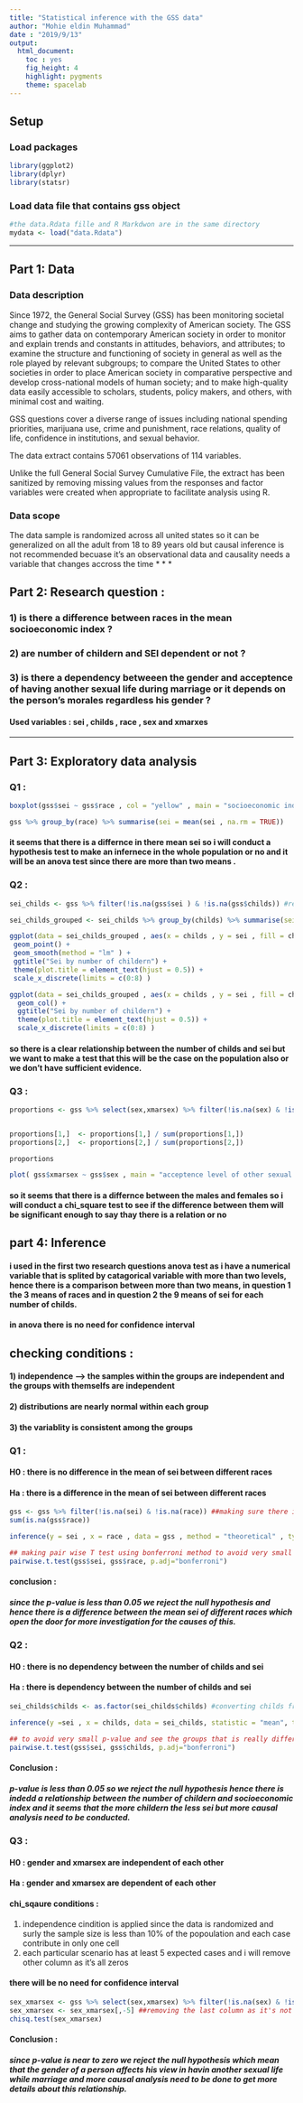 ```yaml
---
title: "Statistical inference with the GSS data"
author: "Mohie eldin Muhammad"
date : "2019/9/13"
output:
  html_document:
    toc : yes 
    fig_height: 4
    highlight: pygments
    theme: spacelab
---
```


## Setup

### Load packages

```r
library(ggplot2)
library(dplyr)
library(statsr)
```

### Load data file that contains gss object
```r
#the data.Rdata fille and R Markdwon are in the same directory
mydata <- load("data.Rdata")
```



* * *

## Part 1: Data
### Data description

Since 1972, the General Social Survey (GSS) has been monitoring societal change and studying the growing complexity of American society. The GSS aims to gather data on contemporary American society in order to monitor and explain trends and constants in attitudes, behaviors, and attributes; to examine the structure and functioning of society in general as well as the role played by relevant subgroups; to compare the United States to other societies in order to place American society in comparative perspective and develop cross-national models of human society; and to make high-quality data easily accessible to scholars, students, policy makers, and others, with minimal cost and waiting.

GSS questions cover a diverse range of issues including national spending priorities, marijuana use, crime and punishment, race relations, quality of life, confidence in institutions, and sexual behavior.

The data extract contains 57061 observations of 114 variables.

Unlike the full General Social Survey Cumulative File, the extract has been sanitized by removing missing values from the responses and factor variables were created when appropriate to facilitate analysis using R.

### Data scope  

The data sample is randomized across all united states so it can be generalized on all the adult from 18 to 89 years old but causal inference is not recommended becuase it's an observational data and causality needs a  variable that changes accross the time 
* * *

## Part 2: Research question :
### 1) is there a difference between races in the mean socioeconomic index ?

### 2) are number of childern and SEI dependent or not ?

### 3) is there a dependency betweeen the gender and acceptence of having another sexual life during marriage or it depends on the person's morales regardless his gender ?

#### Used variables : sei , childs , race , sex and xmarxes 

* * *

## Part 3: Exploratory data analysis



### Q1 : 
```r
boxplot(gss$sei ~ gss$race , col = "yellow" , main = "socioeconomic index by race " , xlab = "Race" , ylab = "SEI")

gss %>% group_by(race) %>% summarise(sei = mean(sei , na.rm = TRUE))

```
#### it seems that there  is a differnce in there mean sei so i will conduct a hypothesis test to make an infernece in the whole population or no and it will be an anova test since there are more than two means .



### Q2 :
```r

sei_childs <- gss %>% filter(!is.na(gss$sei ) & !is.na(gss$childs)) #removing na values

sei_childs_grouped <- sei_childs %>% group_by(childs) %>% summarise(sei = mean(sei)) %>% print ## this grouped data will be used in ggplot to represet the relation between the two variables 

ggplot(data = sei_childs_grouped , aes(x = childs , y = sei , fill = childs)) +
 geom_point() +
 geom_smooth(method = "lm" ) +
 ggtitle("Sei by number of childern") +
 theme(plot.title = element_text(hjust = 0.5)) +
 scale_x_discrete(limits = c(0:8) )

ggplot(data = sei_childs_grouped , aes(x = childs , y = sei , fill = childs)) +
  geom_col() +
  ggtitle("Sei by number of childern") +
  theme(plot.title = element_text(hjust = 0.5)) +
  scale_x_discrete(limits = c(0:8) )

```

#### so there is a clear relationship between the number of childs and sei but we want to make a test that this will be the case on the population also or we don't have sufficient evidence.

### Q3 :

```r
proportions <- gss %>% select(sex,xmarsex) %>% filter(!is.na(sex) & !is.na(xmarsex) ) %>% group_by(sex) %>% table() 


proportions[1,]  <- proportions[1,] / sum(proportions[1,])
proportions[2,]  <- proportions[2,] / sum(proportions[2,])

proportions

plot( gss$xmarsex ~ gss$sex , main = "acceptence level of other sexual life than the marriage one by gender " , xlab = "gender" , ylab = "acceptence level")
```

#### so it seems that there is a differnce between the males and females so i will conduct a chi_square test to see if the difference between them will be significant enough to say thay there is a relation or no 



## part 4: Inference 

#### i used in the first two research questions anova test as i have a numerical variable that is splited by catagorical variable with more than two levels, hence there is a comparison between more than two means, in question 1 the 3 means of races and in question 2 the 9 means of sei for each number of childs.

#### in anova there is no need for confidence interval

## checking conditions  :

#### 1) independence --> the samples within the groups are independent and the groups with themselfs are independent
#### 2) distributions are nearly normal within each group 
#### 3) the variablity is consistent among the groups 

### Q1 :
#### H0 : there is no difference in the mean of sei between different races
#### Ha : there is a difference in the mean of sei between different races
```r
gss <- gss %>% filter(!is.na(sei) & !is.na(race)) ##making sure there is no na   
sum(is.na(gss$race))

inference(y = sei , x = race , data = gss , method = "theoretical" , type = "ht" , statistic = "mean" , null = 0 , alternative = "greater")

## making pair wise T test using bonferroni method to avoid very small p-value and hence making type 1 error 
pairwise.t.test(gss$sei, gss$race, p.adj="bonferroni")

```

#### conclusion :
##### since the p-value is less than 0.05 we reject the null hypothesis and hence there is a difference between the mean sei of different races which open the door for more investigation for the causes of this. 

### Q2 :
#### H0 : there is no dependency between the number of childs and sei
#### Ha : there is dependency between the number of childs and sei
```r
sei_childs$childs <- as.factor(sei_childs$childs) #converting childs from numerical to catagorical variable

inference(y =sei , x = childs, data = sei_childs, statistic = "mean", type = "ht", null = 0, alternative = "greater", method = "theoretical")

## to avoid very small p-value and see the groups that is really different than each other
pairwise.t.test(gss$sei, gss$childs, p.adj="bonferroni")

```

#### Conclusion : 

##### p-value is less than 0.05 so we reject the null hypothesis hence there is indedd a relationship between the number of childern and socioeconomic index and it seems that the more childern the less sei but more causal analysis need to be conducted.

### Q3 : 
#### H0 : gender and xmarsex are independent of each other
#### Ha : gender and xmarsex are dependent of each other

#### chi_sqaure conditions :
1) independence cindition is applied since the data is randomized and surly the sample size is less than 10% of the popoulation and each case contribute in only one cell
2) each particular scenario has at least 5 expected cases and i will remove other column as it's all zeros 

#### there will be no need for confidence interval 

```r
sex_xmarsex <- gss %>% select(sex,xmarsex) %>% filter(!is.na(sex) & !is.na(xmarsex) ) %>% group_by(sex) %>% table() %>% print
sex_xmarsex <- sex_xmarsex[,-5] ##removing the last column as it's not applying the condition of at least 5 cases so chisq.test will not work with this column
chisq.test(sex_xmarsex)
```

#### Conclusion :

##### since p-value is near to zero we reject the null hypothesis which mean that the gender of a person affects his view in havin another sexual life while marriage and more causal analysis need to be done to get more details about this relationship.


